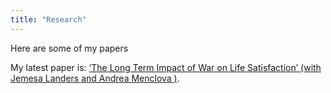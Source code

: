 ```yaml
---
title: "Research"
---
```


Here are some of my papers

My latest paper is: 
['The Long Term Impact of War on Life Satisfaction' (with Jemesa Landers and Andrea Menclova )](https://dataisdifficult.github.io/PAPERLongTermImpactofWaronLifeSatisfaction.html).
